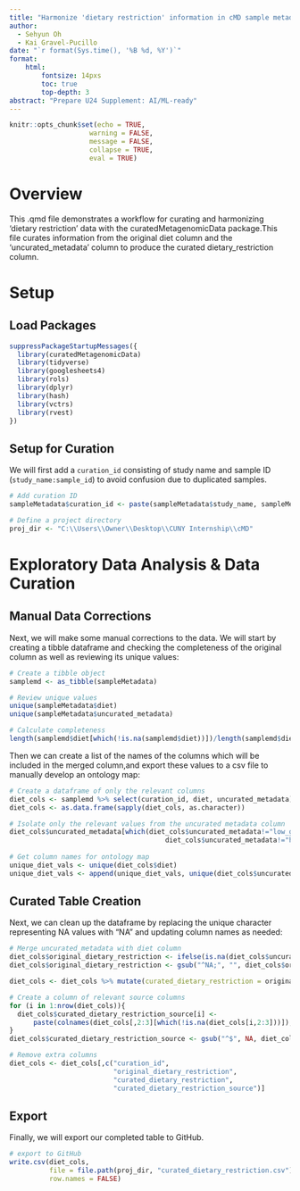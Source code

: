 ```yaml
---
title: "Harmonize 'dietary restriction' information in cMD sample metadata"
author:
  - Sehyun Oh
  - Kai Gravel-Pucillo
date: "`r format(Sys.time(), '%B %d, %Y')`"
format:
    html:
        fontsize: 14pxs
        toc: true
        top-depth: 3
abstract: "Prepare U24 Supplement: AI/ML-ready"
---
```


```r
knitr::opts_chunk$set(echo = TRUE, 
                    warning = FALSE,
                    message = FALSE,
                    collapse = TRUE,
                    eval = TRUE)
```

# Overview

This .qmd file demonstrates a workflow for curating and harmonizing 'dietary 
restriction' data with the curatedMetagenomicData package.This file curates 
information from the original diet column and the 'uncurated_metadata' column to 
produce the curated dietary_restriction column.

# Setup
## Load Packages

```r
suppressPackageStartupMessages({
  library(curatedMetagenomicData)
  library(tidyverse)
  library(googlesheets4)
  library(rols)
  library(dplyr)
  library(hash)
  library(vctrs)
  library(rvest)
})
```

## Setup for Curation

We will first add a `curation_id` consisting of study name and sample ID (`study_name:sample_id`) to avoid confusion due to duplicated samples.

```r
# Add curation ID
sampleMetadata$curation_id <- paste(sampleMetadata$study_name, sampleMetadata$sample_id, sep = ":")

# Define a project directory
proj_dir <- "C:\\Users\\Owner\\Desktop\\CUNY Internship\\cMD"
```

# Exploratory Data Analysis & Data Curation

## Manual Data Corrections

Next, we will make some manual corrections to the data.
We will start by creating a tibble dataframe and checking the completeness of 
the original column as well as reviewing its unique values:
```r
# Create a tibble object 
samplemd <- as_tibble(sampleMetadata)

# Review unique values
unique(sampleMetadata$diet)
unique(sampleMetadata$uncurated_metadata)

# Calculate completeness
length(samplemd$diet[which(!is.na(samplemd$diet))])/length(samplemd$diet)
```

Then we can create a list of the names of the columns which will be included in 
the merged column,and export these values to a csv file to manually develop an 
ontology map:
```r
# Create a dataframe of only the relevant columns
diet_cols <- samplemd %>% select(curation_id, diet, uncurated_metadata)
diet_cols <- as.data.frame(sapply(diet_cols, as.character))

# Isolate only the relevant values from the uncurated metadata column
diet_cols$uncurated_metadata[which(diet_cols$uncurated_metadata!="low_gluten_diet" &
                                       diet_cols$uncurated_metadata!="high_gluten_diet")] <- NA
    
# Get column names for ontology map
unique_diet_vals <- unique(diet_cols$diet)
unique_diet_vals <- append(unique_diet_vals, unique(diet_cols$uncurated_metadata))
```


## Curated Table Creation

Next, we can clean up the dataframe by replacing the unique character 
representing NA values with "NA" and updating column names as needed:
```r
# Merge uncurated_metadata with diet column
diet_cols$original_dietary_restriction <- ifelse(is.na(diet_cols$uncurated_metadata), diet_cols$diet, paste(diet_cols$diet, diet_cols$uncurated_metadata, sep=";"))
diet_cols$original_dietary_restriction <- gsub("^NA;", "", diet_cols$original_dietary_restriction)

diet_cols <- diet_cols %>% mutate(curated_dietary_restriction = original_dietary_restriction)

# Create a column of relevant source columns
for (i in 1:nrow(diet_cols)){
  diet_cols$curated_dietary_restriction_source[i] <- 
      paste(colnames(diet_cols[,2:3][which(!is.na(diet_cols[i,2:3]))]), collapse=";")
}
diet_cols$curated_dietary_restriction_source <- gsub("^$", NA, diet_cols$curated_dietary_restriction_source)

# Remove extra columns
diet_cols <- diet_cols[,c("curation_id",
                          "original_dietary_restriction", 
                          "curated_dietary_restriction", 
                          "curated_dietary_restriction_source")]
```


## Export

Finally, we will export our completed table to GitHub.
```r
# export to GitHub
write.csv(diet_cols, 
          file = file.path(proj_dir, "curated_dietary_restriction.csv"),
          row.names = FALSE)
```